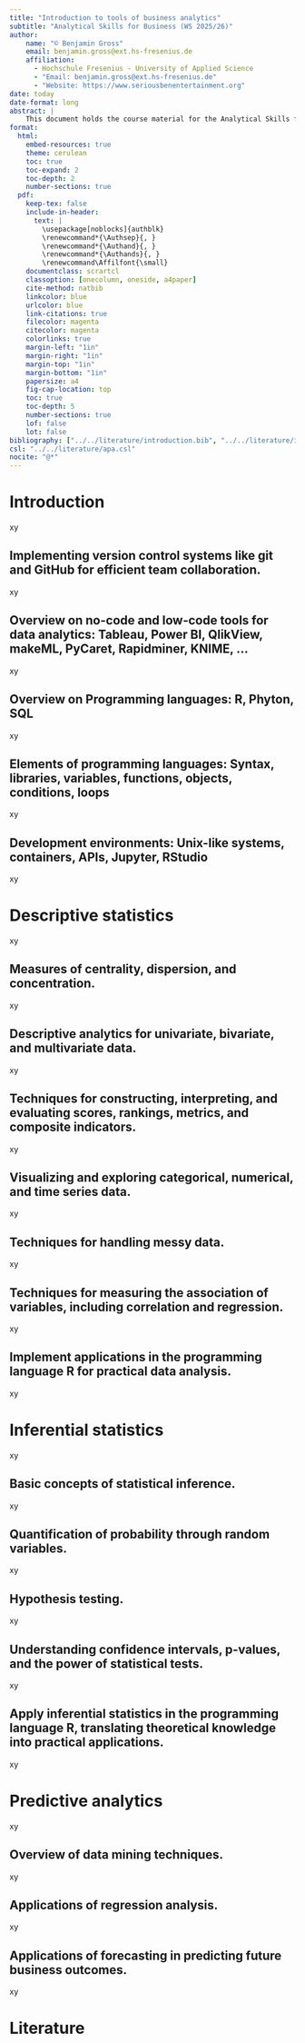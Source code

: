 ```yaml
---
title: "Introduction to tools of business analytics"
subtitle: "Analytical Skills for Business (WS 2025/26)"
author: 
    name: "© Benjamin Gross"
    email: benjamin.gross@ext.hs-fresenius.de
    affiliation: 
      - Hochschule Fresenius - University of Applied Science
      - "Email: benjamin.gross@ext.hs-fresenius.de"
      - "Website: https://www.seriousbenentertainment.org"
date: today
date-format: long
abstract: |
    This document holds the course material for the Analytical Skills for Business course in the Master of Business Administration program. It discusses version control systems such as Git and GitHub for efficient team collaboration, offers an overview of no-code and low-code tools for data analytics including Tableau, Power BI, QlikView, makeML, PyCaret, RapidMiner, and KNIME, and introduces key programming languages such as R, Python, and SQL alongside essential programming concepts like syntax, libraries, variables, functions, objects, conditions, and loops. In addition, it covers working with modern development environments, including Unix-like systems, containers, APIs, Jupyter, and RStudio, and sets expectations for project submissions and evaluation.
format:
  html: 
    embed-resources: true
    theme: cerulean
    toc: true
    toc-expand: 2
    toc-depth: 2
    number-sections: true
  pdf:
    keep-tex: false
    include-in-header:
      text: |
        \usepackage[noblocks]{authblk}
        \renewcommand*{\Authsep}{, }
        \renewcommand*{\Authand}{, }
        \renewcommand*{\Authands}{, }
        \renewcommand\Affilfont{\small}
    documentclass: scrartcl
    classoption: [onecolumn, oneside, a4paper]
    cite-method: natbib
    linkcolor: blue
    urlcolor: blue
    link-citations: true
    filecolor: magenta
    citecolor: magenta
    colorlinks: true
    margin-left: "1in"
    margin-right: "1in"
    margin-top: "1in"
    margin-bottom: "1in" 
    papersize: a4
    fig-cap-location: top
    toc: true
    toc-depth: 5
    number-sections: true
    lof: false
    lot: false
bibliography: ["../../literature/introduction.bib", "../../literature/introduction_further_readings.bib"]
csl: "../../literature/apa.csl"
nocite: "@*"
---
```


\clearpage

# Introduction {#sec-intro}

xy

## Implementing version control systems like git and GitHub for efficient team collaboration.

xy

## Overview on no-code and low-code tools for data analytics: Tableau, Power BI, QlikView, makeML, PyCaret, Rapidminer, KNIME, …

xy

## Overview on Programming languages: R, Phyton, SQL

xy

## Elements of programming languages: Syntax, libraries, variables, functions, objects, conditions, loops

xy

## Development environments: Unix-like systems, containers, APIs, Jupyter, RStudio

xy 

# Descriptive statistics

xy

## Measures of centrality, dispersion, and concentration.

xy

## Descriptive analytics for univariate, bivariate, and multivariate data.

xy

## Techniques for constructing, interpreting, and evaluating scores, rankings, metrics, and composite indicators.

xy

## Visualizing and exploring categorical, numerical, and time series data.

xy

## Techniques for handling messy data.

xy

## Techniques for measuring the association of variables, including correlation and regression.

xy

## Implement applications in the programming language R for practical data analysis.

xy

# Inferential statistics
xy

## Basic concepts of statistical inference.

xy

## Quantification of probability through random variables.

xy

## Hypothesis testing.

xy

## Understanding confidence intervals, p-values, and the power of statistical tests.

xy

## Apply inferential statistics in the programming language R, translating theoretical knowledge into practical applications.

xy

# Predictive analytics

xy

## Overview of data mining techniques.

xy

## Applications of regression analysis.

xy

## Applications of forecasting in predicting future business outcomes.

xy

# Literature

::: {#refs}
:::